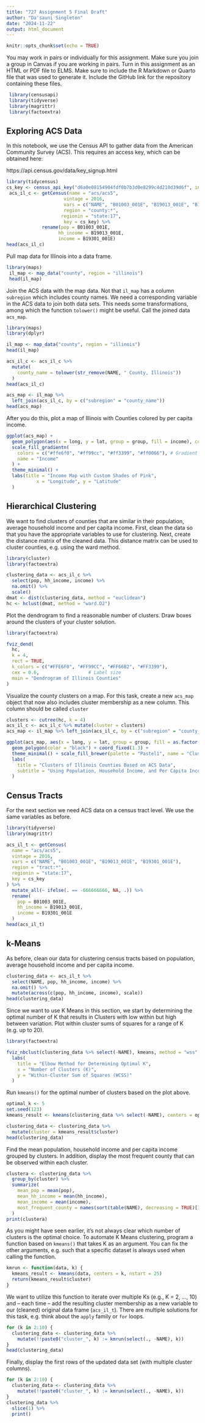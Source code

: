 ---
title: "727 Assignment 5 Final Draft"
author: "Da'sauni Singleton"
date: "2024-11-22"
output: html_document
---

```{r setup, include=FALSE}
knitr::opts_chunk$set(echo = TRUE)
```


You may work in pairs or individually for this assignment. Make sure you join a group in Canvas if you are working in pairs. Turn in this assignment as an HTML or PDF file to ELMS. Make sure to include the R Markdown or Quarto file that was used to generate it. Include the GitHub link for the repository containing these files.

```{r}
 library(censusapi)
 library(tidyverse)
 library(magrittr)
 library(factoextra)
```

## Exploring ACS Data

In this notebook, we use the Census API to gather data from the American Community Survey (ACS). This requires an access key, which can be obtained here:

https://api.census.gov/data/key_signup.html

```{r}
library(tidycensus)
cs_key <- census_api_key("d6a0e08154904fdf0b7b3d0e8299c4d210d39d6f", install = TRUE, overwrite=TRUE) 
 acs_il_c <- getCensus(name = "acs/acs5",
                     vintage = 2016,
                     vars = c("NAME", "B01003_001E", "B19013_001E", "B19301_001E"),
                     region = "county:*",
                    regionin = "state:17",
                     key = cs_key) %>%
             rename(pop = B01003_001E, 
                   hh_income = B19013_001E, 
                   income = B19301_001E)
head(acs_il_c)
```

Pull map data for Illinois into a data frame.

```{r}
library(maps)
 il_map <- map_data("county", region = "illinois")
 head(il_map)
```

Join the ACS data with the map data. Not that `il_map` has a column `subregion` which includes county names. We need a corresponding variable in the ACS data to join both data sets. This needs some transformations, among which the function `tolower()` might be useful. Call the joined data `acs_map`.
```{r}
library(maps)
library(dplyr)

il_map <- map_data("county", region = "illinois")
head(il_map)

acs_il_c <- acs_il_c %>%
  mutate(
    county_name = tolower(str_remove(NAME, " County, Illinois"))
  )
head(acs_il_c)

acs_map <- il_map %>%
  left_join(acs_il_c, by = c("subregion" = "county_name"))
head(acs_map)
```

After you do this, plot a map of Illinois with Counties colored by per capita income.

```{r | fig.height = 6.5, fig.width = 6}
ggplot(acs_map) + 
  geom_polygon(aes(x = long, y = lat, group = group, fill = income), color = "black") + 
  scale_fill_gradientn(
    colors = c("#ffe6f0", "#ff99cc", "#ff3399", "#ff0066"), # Gradient of pink shades
    name = "Income"
  ) +
  theme_minimal() +
  labs(title = "Income Map with Custom Shades of Pink",
           x = "Longitude", y = "Latitude"
  )
```

## Hierarchical Clustering

We want to find clusters of counties that are similar in their population, average household income and per capita income. First, clean the data so that you have the appropriate variables to use for clustering. Next, create the distance matrix of the cleaned data. This distance matrix can be used to cluster counties, e.g. using the ward method.
```{r}
library(cluster)
library(factoextra)

clustering_data <- acs_il_c %>%
  select(pop, hh_income, income) %>%
  na.omit() %>%
  scale()  
dmat <- dist(clustering_data, method = "euclidean")
hc <- hclust(dmat, method = "ward.D2")
```

Plot the dendrogram to find a reasonable number of clusters. Draw boxes around the clusters of your cluster solution.
```{r}
library(factoextra)

fviz_dend(
  hc, 
  k = 4,                     
  rect = TRUE,               
  k_colors = c("#FFE6F0", "#FF99CC", "#FF66B2", "#FF3399"),  
  cex = 0.6,                  # Label size
  main = "Dendrogram of Illinois Counties"
)
```

Visualize the county clusters on a map. For this task, create a new `acs_map` object that now also includes cluster membership as a new column. This column should be called `cluster`
```{r}
clusters <- cutree(hc, k = 4)  
acs_il_c <- acs_il_c %>% mutate(cluster = clusters)
acs_map <- il_map %>% left_join(acs_il_c, by = c("subregion" = "county_name"))

ggplot(acs_map, aes(x = long, y = lat, group = group, fill = as.factor(cluster))) +
  geom_polygon(color = "black") + coord_fixed(1.3) +
  theme_minimal() + scale_fill_brewer(palette = "Pastel1", name = "Cluster") +
  labs(
    title = "Clusters of Illinois Counties Based on ACS Data",
    subtitle = "Using Population, Household Income, and Per Capita Income"
  )
```

## Census Tracts

For the next section we need ACS data on a census tract level. We use the same variables as before.

```{r}
library(tidyverse)
library(magrittr)

acs_il_t <- getCensus(
  name = "acs/acs5",
  vintage = 2016, 
  vars = c("NAME", "B01003_001E", "B19013_001E", "B19301_001E"),
  region = "tract:*", 
  regionin = "state:17",
  key = cs_key
) %>%
  mutate_all(~ ifelse(. == -666666666, NA, .)) %>%
  rename(
    pop = B01003_001E, 
    hh_income = B19013_001E, 
    income = B19301_001E
  )
head(acs_il_t)
```

## k-Means

As before, clean our data for clustering census tracts based on population, average household income and per capita income.
```{r}
clustering_data <- acs_il_t %>%
  select(NAME, pop, hh_income, income) %>%
  na.omit() %>%
  mutate(across(c(pop, hh_income, income), scale))  
head(clustering_data)
```
Since we want to use K Means in this section, we start by determining the optimal number of K that results in Clusters with low within but high between variation. Plot within cluster sums of squares for a range of K (e.g. up to 20).
```{r}
library(factoextra)

fviz_nbclust(clustering_data %>% select(-NAME), kmeans, method = "wss", k.max = 20) +
  labs(
    title = "Elbow Method for Determining Optimal K",
    x = "Number of Clusters (K)",
    y = "Within-Cluster Sum of Squares (WCSS)"
  )
```
Run `kmeans()` for the optimal number of clusters based on the plot above.
```{r}
optimal_k <- 5
set.seed(123) 
kmeans_result <- kmeans(clustering_data %>% select(-NAME), centers = optimal_k, nstart = 25)

clustering_data <- clustering_data %>%
  mutate(cluster = kmeans_result$cluster)
head(clustering_data)
```
Find the mean population, household income and per capita income grouped by clusters. In addition, display the most frequent county that can be observed within each cluster.
```{r}
clustera <- clustering_data %>%
  group_by(cluster) %>%
  summarize(
    mean_pop = mean(pop),
    mean_hh_income = mean(hh_income),
    mean_income = mean(income),
    most_frequent_county = names(sort(table(NAME), decreasing = TRUE)[1])
  )
print(clustera)
```
As you might have seen earlier, it's not always clear which number of clusters is the optimal choice. To automate K Means clustering, program a function based on `kmeans()` that takes K as an argument. You can fix the other arguments, e.g. such that a specific dataset is always used when calling the function.
```{r}
kmrun <- function(data, k) {
  kmeans_result <- kmeans(data, centers = k, nstart = 25)
  return(kmeans_result$cluster)
}
```
We want to utilize this function to iterate over multiple Ks (e.g., K = 2, ..., 10) and -- each time -- add the resulting cluster membership as a new variable to our (cleaned) original data frame (`acs_il_t`). There are multiple solutions for this task, e.g. think about the `apply` family or `for` loops.
```{r}
for (k in 2:10) {
  clustering_data <- clustering_data %>%
    mutate(!!paste0("cluster_", k) := kmrun(select(., -NAME), k))
}
head(clustering_data)
```     
Finally, display the first rows of the updated data set (with multiple cluster columns).
```{r}
for (k in 2:10) {
  clustering_data <- clustering_data %>%
    mutate(!!paste0("cluster_", k) := kmrun(select(., -NAME), k))
}
clustering_data %>%
  slice(1) %>%
  print()
```
